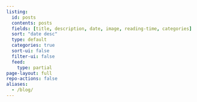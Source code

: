 ```yaml
---
listing:
  id: posts
  contents: posts
  fields: [title, description, date, image, reading-time, categories]
  sort: "date desc"
  type: default
  categories: true
  sort-ui: false
  filter-ui: false
  feed:
    type: partial
page-layout: full
repo-actions: false
aliases:
  - /blog/
---
```


::: {#posts}
:::

